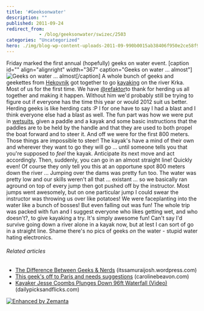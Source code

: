```yaml
---
title: '#Geeksonwater'
description: ""
published: 2011-09-24
redirect_from: 
            - /blog/geeksonwater/swizec/2503
categories: "Uncategorized"
hero: ./img/blog-wp-content-uploads-2011-09-990b0015ab38406f950e2ce58f90f3af_74.jpg
---
```

Friday marked the first annual (hopefully) geeks on water event. \[caption id=&quot;&quot; align=&quot;alignright&quot; width=&quot;367&quot; caption=&quot;Geeks on water ... almost&quot;]![](./img/blog-wp-content-uploads-2011-09-990b0015ab38406f950e2ce58f90f3af_74.jpg "Geeks on water ... almost")\[/caption] A whole bunch of geeks and geekettes from [Hekovnik](http://hekovnik.si/) got together to go [kayaking](http://en.wikipedia.org/wiki/Kayaking "Kayaking") on the river Krka. Most of us for the first time. We have [@refaktor](https://twitter.com/#!/refaktor)to thank for herding us all together and making it happen. Without him we&#x27;d probably still be trying to figure out if everyone has the time this year or would 2012 suit us better. Herding geeks is like herding cats :P I for one have to say I had a blast and I think everyone else had a blast as well. The fun part was how we were put in [wetsuits](http://en.wikipedia.org/wiki/Wetsuit "Wetsuit"), given a paddle and a kayak and some basic instructions that the paddles are to be held by the handle and that they are used to both propel the boat forward and to steer it. And off we were for the first 800 meters. Those things are impossible to steer! The kayak&#x27;s have a mind of their own and wherever they want to go they will go ... until someone tells you that you&#x27;re supposed to _feel_ the kayak. Anticipate its next move and act accordingly. Then, suddenly, you can go in an almost straight line! Quickly even! Of course they only tell you this at an opportune spot 800 meters down the river ... Jumping over the dams was pretty fun too. The water was pretty low and our skills weren&#x27;t all that ... existant ... so we basically ran aground on top of every jump then got pushed off by the instructor. Most jumps went awesomely, but on one particular jump I could swear the instructor was throwing us over like potatoes! We were faceplanting into the water like a bunch of bosses! But even falling out was fun! The whole trip was packed with fun and I suggest everyone who likes getting wet, and who doesn&#x27;t?, to give kayaking a try. It&#x27;s simply awesome fun! Can&#x27;t say I&#x27;d survive going down a river alone in a kayak now, but at lest I can sort of go in a straight line. Shame there&#x27;s no pics of geeks _on_ the water - stupid water hating electronics.

###### Related articles

- [The Difference Between Geeks &amp; Nerds](http://itssamuraijosh.wordpress.com/2011/09/22/the-difference-between-geeks-nerds/) (itssamuraijosh.wordpress.com)
- [This geek&#x27;s off to Paris and needs suggestions](http://carolinebeavon.com/2011/09/24/this-geeks-off-to-paris-and-needs-suggestions/) (carolinebeavon.com)
- [Kayaker Jesse Coombs Plunges Down 96ft Waterfall (Video)](http://dailypicksandflicks.com/2011/09/24/kayaker-jesse-coombs-plunges-down-96ft-waterfall-video/) (dailypicksandflicks.com)

[![Enhanced by Zemanta](http://img.zemanta.com/zemified_e.png?x-id=bb4ed28f-ae7d-4b29-b7f4-d31fd23f977e)](http://www.zemanta.com/ "Enhanced by Zemanta")